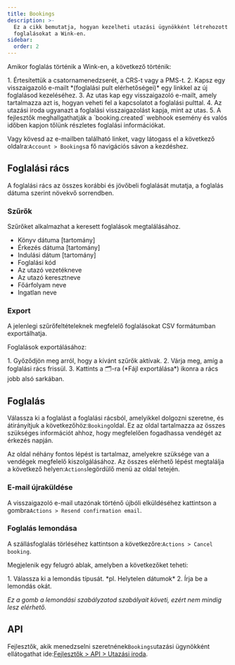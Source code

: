 ```yaml
---
title: Bookings
description: >-
  Ez a cikk bemutatja, hogyan kezelheti utazási ügynökként létrehozott
  foglalásokat a Wink-en.
sidebar:
  order: 2
---
```


Amikor foglalás történik a Wink-en, a következő történik:

<Steps>
  1. Értesítettük a csatornamenedzserét, a CRS-t vagy a PMS-t.
  2. Kapsz egy visszaigazoló e-mailt *(foglalási pult elérhetőségei)* egy linkkel az új foglalásod kezeléséhez.
  3. Az utas kap egy visszaigazoló e-mailt, amely tartalmazza azt is, hogyan veheti fel a kapcsolatot a foglalási pulttal.
  4. Az utazási iroda ugyanazt a foglalási visszaigazolást kapja, mint az utas.
  5. A fejlesztők meghallgathatják a `booking.created` webhook esemény és valós időben kapjon tőlünk részletes foglalási információkat.
</Steps>


Vagy kövesd az e-mailben található linket, vagy látogass el a következő oldalra:`Account > Bookings`a fő navigációs sávon a kezdéshez.

## Foglalási rács

A foglalási rács az összes korábbi és jövőbeli foglalását mutatja, a foglalás dátuma szerint növekvő sorrendben.

### Szűrők

Szűrőket alkalmazhat a keresett foglalások megtalálásához.

* Könyv dátuma \[tartomány]
* Érkezés dátuma \[tartomány]
* Indulási dátum \[tartomány]
* Foglalási kód
* Az utazó vezetékneve
* Az utazó keresztneve
* Főárfolyam neve
* Ingatlan neve

### Export

A jelenlegi szűrőfeltételeknek megfelelő foglalásokat CSV formátumban exportálhatja.

Foglalások exportálásához:

<Steps>
  1. Győződjön meg arról, hogy a kívánt szűrők aktívak.
  2. Várja meg, amíg a foglalási rács frissül.
  3. Kattints a 🗂️-ra (*Fájl exportálása*) ikonra a rács jobb alsó sarkában.
</Steps>


## Foglalás

Válassza ki a foglalást a foglalási rácsból, amelyikkel dolgozni szeretne, és átirányítjuk a következőhöz:`Booking`oldal.
Ez az oldal tartalmazza az összes szükséges információt ahhoz, hogy megfelelően fogadhassa vendégét az érkezés napján.

Az oldal néhány fontos lépést is tartalmaz, amelyekre szüksége van a vendégek megfelelő kiszolgálásához. Az összes elérhető lépést megtalálja a következő helyen:`Actions`legördülő menü az oldal tetején.

### E-mail újraküldése

A visszaigazoló e-mail utazónak történő újbóli elküldéséhez kattintson a gombra`Actions > Resend confirmation email`.

### Foglalás lemondása

A szállásfoglalás törléséhez kattintson a következőre:`Actions > Cancel booking`.

Megjelenik egy felugró ablak, amelyben a következőket teheti:

<Steps>
  1. Válassza ki a lemondás típusát. *pl. Helytelen dátumok*
  2. Írja be a lemondás okát.
</Steps>


*Ez a gomb a lemondási szabályzatod szabályait követi, ezért nem mindig lesz elérhető.*

## API

Fejlesztők, akik menedzselni szeretnének`Bookings`utazási ügynökként ellátogathat ide:[Fejlesztők > API > Utazási iroda](/developers/apis/#travel-agent-api).

